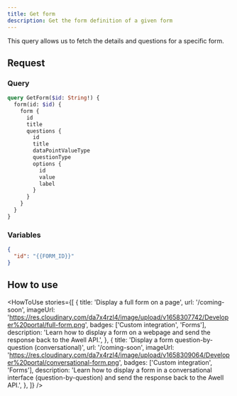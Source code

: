 ```yaml
---
title: Get form
description: Get the form definition of a given form
---
```


This query allows us to fetch the details and questions for a specific form.

## Request

### Query

```graphql
query GetForm($id: String!) {
  form(id: $id) {
    form {
      id
      title
      questions {
        id
        title
        dataPointValueType
        questionType
        options {
          id
          value
          label
        }
      }
    }
  }
}
```

### Variables

```json
{
  "id": "{{FORM_ID}}"
}
```

## How to use

<HowToUse
  stories={[
    {
      title: 'Display a full form on a page',
      url: '/coming-soon',
      imageUrl:
        'https://res.cloudinary.com/da7x4rzl4/image/upload/v1658307742/Developer%20portal/full-form.png',
      badges: ['Custom integration', 'Forms'],
      description:
        'Learn how to display a form on a webpage and send the response back to the Awell API.',
    },
    {
      title: 'Display a form question-by-question (conversational)',
      url: '/coming-soon',
      imageUrl:
        'https://res.cloudinary.com/da7x4rzl4/image/upload/v1658309064/Developer%20portal/conversational-form.png',
      badges: ['Custom integration', 'Forms'],
      description:
        'Learn how to display a form in a conversational interface (question-by-question) and send the response back to the Awell API.',
    },
  ]}
/>
